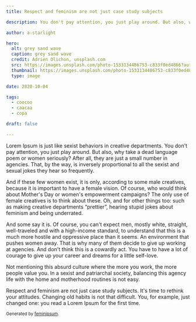 ```yaml
---
title: Respect and feminism are not just case study subjects

description: You don't pay attention, you just play around. But also, why take a dead language poem or women seriously?

author: a-starlight

hero:
  alt: grey sand wave
  caption: grey sand wave
  credit: Adrien Olichon, unsplash.com
  src: https://images.unsplash.com/photo-1533134486753-c833f0ed4866?auto=format&fit=crop&q=80&w=3540&ixlib=rb-4.0.3&ixid=M3wxMjA3fDB8MHxwaG90by1wYWdlfHx8fGVufDB8fHx8fA%3D%3D
  thumbnail: https://images.unsplash.com/photo-1533134486753-c833f0ed4866?auto=format&fit=crop&q=80&w=3540&ixlib=rb-4.0.3&ixid=M3wxMjA3fDB8MHxwaG90by1wYWdlfHx8fGVufDB8fHx8fA%3D%3D
  type: image

date: 2020-10-04

tags:
  - coocoo
  - caacaa
  - copa

draft: false

---
```



Lorem Ipsum is just like sexist behaviors in creative departments. You don't pay attention, you just play around. But also, why take a dead language poem or women seriously? After all, they are just a small number in agencies. That, by the way, is inversely proportional to all the sexist and sexual jokes they hear so frequently.

And if these few women exist, it is only, according to some male creatives, because it is important to have a female vision. Of course, who would think about Mother's Day or women's empowerment campaigns? The only use of female creatives is to think about these. Oh, and for other things too: such as making creative departments “prettier”, hearing stupid jokes about feminism and being underrated.

<Codex
  code='console.log("Creative department is supposed to be a happy and diverse environment.");'
  language="js"
/>

And some say it is. Of course, you can't expect men, mostly white, straight, well-traveled and with a high-income standard, to understand that this is a much more hostile and oppressive place than it seems. An environment that pushes women away. That is why many of them decide to give up working at agencies. And don't think this is a cowardly act. You have to have a lot of courage to give up your career and dreams for a little self-love.

<Media
  alt="grey sand wave"
  caption="grey sand wave"
  credit="Adrien Olichon, unsplash.com"
  height="2360"
  src="https://images.unsplash.com/photo-1533134486753-c833f0ed4866?auto=format&fit=crop&q=80&w=3540&ixlib=rb-4.0.3&ixid=M3wxMjA3fDB8MHxwaG90by1wYWdlfHx8fGVufDB8fHx8fA%3D%3D"
  type="image"
  width="3540"
/>

Not mentioning this absurd culture where the more you work, the more people value you. In a sexist and patriarchal society, balancing this agency life with the home and motherhood routines is not easy.

Respect and feminism are not just case study subjects. It's time to rethink your attitudes. Changing old habits is not that difficult. You, for example, just changed one: you read a Lorem Ipsum for the first time.

<small>Generated by [feminipsum](https://feminipsum.org).</small>